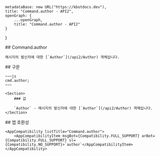 
    metadataBase: new URL("https://kbotdocs.dev"),
    title: "Command.author - API2",
    openGraph: {
        ...openGraph,
        title: "Command.author - API2"
    }
}

<Section>
    ## Command.author

    메시지의 발신자에 대한 [`Author`](/api2/Author) 객체입니다.
</Section>
<Section>
    ## 구문

    ~~~js
    cmd.author;
    ~~~

    <Section>
        ### 값

        `Author` - 메시지의 발신자에 대한 [`Author`](/api2/Author) 객체입니다.
    </Section>
</Section>
<Section>
    ## 앱 호환성

    <AppCompatibility listTitle="Command.author">
        <AppCompatibilityItem msgBot={Compatibility.FULL_SUPPORT} arBot={Compatibility.FULL_SUPPORT} sl={Compatibility.NO_SUPPORT}>`author`</AppCompatibilityItem>
    </AppCompatibility>
</Section>